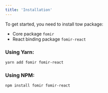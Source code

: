 ```yaml
---
title: 'Installation'
---
```


To get started, you need to install tow package:

- Core package `fomir`
- React binding package `fomir-react`

### Using Yarn:

```bash
yarn add fomir fomir-react
```

### Using NPM:

```bash
npm install fomir fomir-react
```
